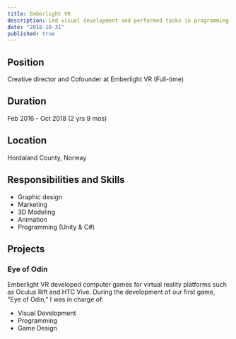 ```yaml
---
title: Emberlight VR
description: Led visual development and performed tasks in programming and game design for Emberlight VR. Central roles in collaborations with actors such as Rolls Royce Marine AS.
date: "2018-10-31"
published: true
---
```


## Position

Creative director and Cofounder at Emberlight VR (Full-time)

## Duration

Feb 2016 - Oct 2018 (2 yrs 9 mos)

## Location

Hordaland County, Norway

## Responsibilities and Skills

- Graphic design
- Marketing
- 3D Modeling
- Animation
- Programming (Unity & C#)

## Projects

### Eye of Odin

Emberlight VR developed computer games for virtual reality platforms such as Oculus Rift and HTC Vive. During the development of our first game, "Eye of Odin," I was in charge of:

- Visual Development
- Programming
- Game Design

